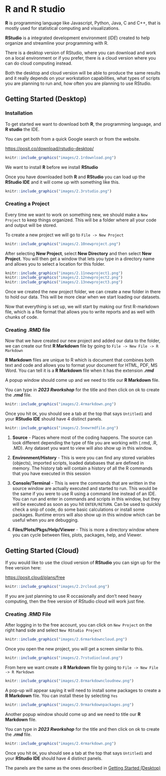 # R and R studio

**R** is programming language like Javascript, Python, Java, C and C++, that is mostly used for statistical computing and visualizations. 

**RStudio** is a integrated development environment (_IDE_) created to help organize and streamline your programming with R. 

There is a desktop version of RStudio, where you can download and work on a local environment or if you prefer, there is a cloud version where you can do cloud computing instead. 

Both the desktop and cloud version will be able to produce the same results and it really depends on your workstation capabilities, what types of scripts you are planning to run and, how often you are planning to use RStudio.

## Getting Started (Desktop)

### Installation

To get started we want to download both **R**, the programming language, and **R studio** the IDE.

You can get both from a quick Google search or from the website.

<https://posit.co/download/rstudio-desktop/>

```r
knitr::include_graphics("images/2.1rdownload.png")
```
We want to install **R** before we install **RStudio**

Once you have downloaded both **R** and **RStudio** you can load up the **RStudio IDE** and it will come up with something like this.

```r
knitr::include_graphics("images/2.3rstudio.png")
```

### Creating a Project

Every time we want to work on something new, we should make a `New Project` to keep things organized. This will be a folder where all your code and output will be stored. 

To create a new project we will go to `File -> New Project`

```r
knitr::include_graphics("images/2.10newproject.png")
```

After selecting **New Project**, select **New Directory** and then select **New Project**. You will then get a window that lets you type in a directory name and allows you to select a location for this folder. 

```r
knitr::include_graphics("images/2.11newproject1.png")
knitr::include_graphics("images/2.12newproject2.png")
knitr::include_graphics("images/2.13newproject3.png")
```


Once we created the new project folder, we can create a new folder in there to hold our data. This will be more clear when we start loading our datasets.

Now that everything is set up, we will start by making our first R-markdown file, which is a file format that allows you to write reports and as well with chunks of code. 

### Creating .RMD file

Now that we have created our new project and added our data to the folder, we can create our first **R Markdown** file by going to `File -> New File -> R Markdown`

**R Markdown** files are unique to R which is document that combines both text and code and allows you to format your document for HTML, PDF, MS Word. You can tell it is a **R Markdown** file when it has the extension **_.rmd_**

A popup window should come up and we need to title our **R Markdown** file.

You can type in **_2023 Rworkshop_** for the title and then click on ok to create the **_.rmd_** file. 

```r
knitr::include_graphics("images/2.4rmarkdown.png")
```

Once you hit `OK`, you should see a tab at the top that says `Untitled1` and your **RStudio IDE** should have 4 distinct panels.

```r
knitr::include_graphics("images/2.5newrmdfile.png")
```

1. **Source** - Places where most of the coding happens. The source can look different depending the type of file you are working with (.rmd, .R, .MD). Any dataset you want to view will also show up in this window. 

2. **Environment/History** - This is were you can find any stored variables (objects), imported scripts, loaded databases that are defined in memory. The history tab will contain a history of all the R commands that you have executed in this session

3. **Console/Terminal** - This is were the commands that are written in the source window are actually executed and started to run. This would be the same if you were to use R using a command line instead of an IDE. You can run and enter in commands and scripts in this window, but they will be executed as soon as you hit `ENTER/RETURN`. Can be used to quickly check a snip of code, do some basic calculations or install some packages. Runtime errors will also show up in this window which can be useful when you are debugging. 

4. **Files/Plots/Pkgs/Help/Viewer** - This is more a directory window where you can cycle between files, plots, packages, help, and Viewer. 

## Getting Started (Cloud)

If you would like to use the cloud version of **RStudio** you can sign up for the free version here:

<https://posit.cloud/plans/free>

```r
knitr::include_graphics("images/2.2rcloud.png")
```

If you are just planning to use R occasionally and don't need heavy computing, then the free version of RStudio cloud will work just fine. 

### Creating .RMD File

After logging in to the free account, you can click on `New Project` on the right hand side and select `New RStudio Project` 

```r
knitr::include_graphics("images/2.6rmarkdowncloud.png")
```

Once you open the new project, you will get a screen similar to this. 

```r
knitr::include_graphics("images/2.7rstudiocloud.png")
```

From here we want create a **R Markdown** file by going to `File -> New File -> R Markdown`

```r
knitr::include_graphics("images/2.8rmarkdowncloudnew.png")
```

A pop-up will appear saying it will need to install some packages to create a **R Markdown** file. You can install these by selecting `Yes`

```r
knitr::include_graphics("images/2.9rmarkdownpackages.png")
```

Another popup window should come up and we need to title our **R Markdown** file.

You can type in **_2023 Rworkshop_** for the title and then click on ok to create the **_.rmd_** file. 

```r
knitr::include_graphics("images/2.4rmarkdown.png")
```

Once you hit `OK`, you should see a tab at the top that says `Untitled1` and your **RStudio IDE** should have 4 distinct panels. 

The panels are the same as the ones described in [Getting Started (Desktop)]
